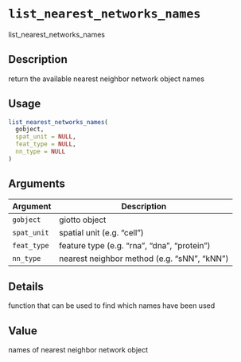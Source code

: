 # `list_nearest_networks_names`

list_nearest_networks_names


## Description

return the available nearest neighbor network object names


## Usage

```r
list_nearest_networks_names(
  gobject,
  spat_unit = NULL,
  feat_type = NULL,
  nn_type = NULL
)
```


## Arguments

Argument      |Description
------------- |----------------
`gobject`     |     giotto object
`spat_unit`     |     spatial unit (e.g. "cell")
`feat_type`     |     feature type (e.g. "rna", "dna", "protein")
`nn_type`     |     nearest neighbor method (e.g. "sNN", "kNN")


## Details

function that can be used to find which names have been used


## Value

names of nearest neighbor network object


